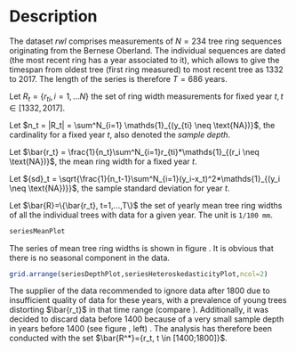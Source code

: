 # Description

The dataset ${rwl}$ comprises measurements of $N=234$ tree ring sequences originating from the Bernese Oberland. The individual sequences are dated (the most recent ring has a year associated to it), which allows to give the timespan from oldest tree (first ring measured) to most recent tree as 1332 to 2017. The length of the series is therefore $T=686$ years.

Let $R_t = \{r_{ti}, i=1,...N\}$ the set of ring width measurements for fixed year $t, t \in [1332,2017]$.

Let $n_t = |R_t| = \sum^N_{i=1} \mathds{1}_{(y_{ti} \neq \text{NA})}$, the cardinality for a fixed year $t$, also denoted the *sample depth*.

Let $\bar{r_t} = \frac{1}{n_t}\sum^N_{i=1}r_{ti}*\mathds{1}_{(r_i \neq \text{NA})}$, the mean ring width for a fixed year $t$.

Let ${sd}_t = \sqrt{\frac{1}{n_t-1}\sum^N_{i=1}(y_i-x_t)^2*\mathds{1}_{(y_i \neq \text{NA})}}$, the sample standard deviation for year $t$.

Let $\bar{R}=\{\bar{r_t}, t=1,...,T\}$ the set of yearly mean tree ring widths of all the individual trees with data for a given year. The unit is `1/100 mm`.

```r
seriesMeanPlot
```
The series of mean tree ring widths is shown in figure \ref{fig:originalseries}. It is obvious that there is no seasonal component in the data.
```r
grid.arrange(seriesDepthPlot,seriesHeteroskedasticityPlot,ncol=2)
```

The supplier of the data recommended to ignore data after 1800 due to insufficient quality of data for these years, with a prevalence of young trees distorting $\bar{r_t}$ in that time range (compare \ref{fig:originalseries}). Additionally, it was decided to discard data before 1400 because of a very small sample depth in years before 1400 (see figure \ref{fig:datacharacteristics}, left) . The analysis has therefore been conducted with the set $\bar{R^*}={r_t, t \in [1400;1800]}$.
